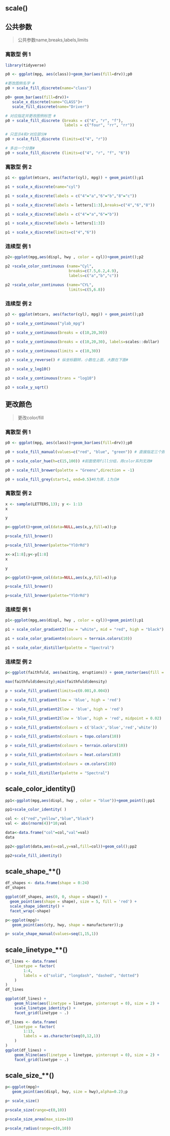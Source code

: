 ## scale()

## 公共参数

> 公共参数name,breaks,labels,limits

### 离散型 例 1

```r
library(tidyverse)
```

```r
p0 <- ggplot(mpg, aes(class))+geom_bar(aes(fill=drv));p0
```

```r
#更改图例名字 #
p0 + scale_fill_discrete(name="class") 
```


```r
p0+ geom_bar(aes(fill=drv))+
   scale_x_discrete(name="CLASS")+
   scale_fill_discrete(name="Driver")
```



```r
# 对应指定并更改图例标签 #
p0 + scale_fill_discrete (breaks = c("4", "r", "f"), 
                          labels = c("four", "rr", "rr"))
```

```r
# 只显示4和r对应部分# 
p0 + scale_fill_discrete (limits=c("4", "r")) 
```

```r
# 多出一个分类#
p0 + scale_fill_discrete (limits=c("4", "r", "f", "6"))
```

### 离散型 例 2

```r
p1 <- ggplot(mtcars, aes(factor(cyl), mpg)) + geom_point();p1
```

```r
p1 + scale_x_discrete(name="cyl") 
```


```r
p1 + scale_x_discrete(labels = c("4"="a","6"="b","8"="c")) 
```

```r
p1 + scale_x_discrete(labels = letters[1:3],breaks=c("4","6","8")) 
```

```r
p1 + scale_x_discrete(labels = c("4"="a","6"="b"))
```

```r
p1 + scale_x_discrete(labels = letters[1:3])
```

```r
p1 + scale_x_discrete(limits=c("4","6"))
```

### 连续型 例 1

```r
p2<-ggplot(mpg,aes(displ, hwy , color = cyl))+geom_point();p2
```

```r
p2 +scale_color_continuous (name="Cyl",
                            breaks=c(7.5,6.2,4.9),
                            labels=c("a","b","c"))
```

```r
p2 +scale_color_continuous (name="CYL",
                            limits=c(5,6.8))
```

### 连续型 例 2

```r
p3 <- ggplot(mtcars, aes(factor(cyl), mpg)) + geom_point();p3
```

```r
p3 + scale_y_continuous("ylab_mpg")
```

```r
p3 + scale_y_continuous(breaks = c(10,20,30))
```

```r
p3 + scale_y_continuous(breaks = c(10,20,30), labels=scales::dollar)
```

```r
p3 + scale_y_continuous(limits = c(10,30))
```

```r
p3 + scale_y_reverse() # 纵坐标翻转，小数在上面，大数在下面#
```

```r
p3 + scale_y_log10()
```

```r
p3 + scale_y_continuous(trans = "log10")
```

```r
p3 + scale_y_sqrt()
```

## 更改颜色

> 更改color/fill

### 离散型 例 1

```r
p0 <- ggplot(mpg, aes(class))+geom_bar(aes(fill=drv));p0 
```

```r
p0 + scale_fill_manual(values=c("red", "blue", "green")) # 直接指定三个颜色# 
```

```r
p0 + scale_color_hue(h=c(15,100)) #前面使用fill分组，用color系列无效#
```

```r
p0 + scale_fill_brewer(palette = "Greens",direction = -1)
```

```r
p0 + scale_fill_grey(start=1, end=0.5)#0为黑，1为白#
```

### 离散型 例 2

```r
x <- sample(LETTERS,13); y <- 1:13
x
```

```r
y
```

```r
p<-ggplot()+geom_col(data=NULL,aes(x,y,fill=x));p
```

```r
p+scale_fill_brewer()
```

```r
p+scale_fill_brewer(palette="YlOrRd")
```

```r
x<-x[1:8];y<-y[1:8]
x
```

```r
y
```

```r
p<-ggplot()+geom_col(data=NULL,aes(x,y,fill=x));p
```

```r
p+scale_fill_brewer()
```

```r
p+scale_fill_brewer(palette="YlOrRd")
```

### 连续型 例 1

```r
p1<-ggplot(mpg,aes(displ, hwy , color = cyl))+geom_point();p1
```

```r
p1 + scale_color_gradient2(low = "white", mid = "red", high = "black") 
```

```r
p1 + scale_color_gradientn(colours = terrain.colors(10))
```

```r
p1 + scale_color_distiller(palette = "Spectral")
```

### 连续型 例 2

```r
p<-ggplot(faithfuld, aes(waiting, eruptions)) + geom_raster(aes(fill = density));p
```

```r
max(faithfuld$density);min(faithfuld$density)  
```

```r
p + scale_fill_gradient(limits=c(0.001,0.004))   
```

```r
p + scale_fill_gradient(low = 'blue', high = 'red')
```

```r
p + scale_fill_gradient2(low = 'blue', high = 'red')  
```

```r
p + scale_fill_gradient2(low = 'blue', high = 'red', midpoint = 0.02)
```

```r
p + scale_fill_gradientn(colours = c('black','blue','red','white'))  
```

```r
p + scale_fill_gradientn(colours = topo.colors(10))  
```

```r
p + scale_fill_gradientn(colours = terrain.colors(10))  
```

```r
p + scale_fill_gradientn(colours = heat.colors(10))
```

```r
p + scale_fill_gradientn(colours = cm.colors(10))
```

```r
p + scale_fill_distiller(palette = "Spectral")
```

## scale_color_identity()

```r
pp1<-ggplot(mpg,aes(displ, hwy , color = "blue"))+geom_point();pp1
```

```r
pp1+scale_color_identity( )
```

```r
col <- c("red","yellow","blue","black")
val <- abs(rnorm(4))*10;val
```

```r
data<-data.frame("col"=col,"val"=val)
data
```

```r
pp2<-ggplot(data,aes(x=col,y=val,fill=col))+geom_col();pp2
```

```r
pp2+scale_fill_identity()
```

## scale_shape\_\*\*()

```r
df_shapes <- data.frame(shape = 0:24)
df_shapes
```

```r
ggplot(df_shapes, aes(0, 0, shape = shape)) +
  geom_point(aes(shape = shape), size = 5, fill = 'red') +
  scale_shape_identity() +
  facet_wrap(~shape)
```

```r
p<-ggplot(mpg)+
   geom_point(aes(cty, hwy, shape = manufacturer));p
```

```r
p+ scale_shape_manual(values=seq(1,15,1))
```

## scale_linetype\_\*\*()

```r
df_lines <- data.frame(
    linetype = factor(
        1:4,
        labels = c("solid", "longdash", "dashed", "dotted")
    )
)
df_lines
```

```r
ggplot(df_lines) +
    geom_hline(aes(linetype = linetype, yintercept = 0), size = 2) +
    scale_linetype_identity() +
    facet_grid(linetype ~ .) 
```

```r
df_lines <- data.frame(
    linetype = factor(
        1:13,
        labels = as.character(seq(0,12,1))
    )
)
ggplot(df_lines) +
    geom_hline(aes(linetype = linetype, yintercept = 0), size = 2) +
    facet_grid(linetype ~ .) 
```

## scale_size\_\*\*()

```r
p<-ggplot(mpg)+
   geom_point(aes(displ, hwy, size = hwy),alpha=0.2);p
```

```r
p+ scale_size()
```

```r
p+scale_size(range=c(0,10))
```

```r
p+scale_size_area(max_size=10)
```

```r
p+scale_radius(range=c(0,10))
```
